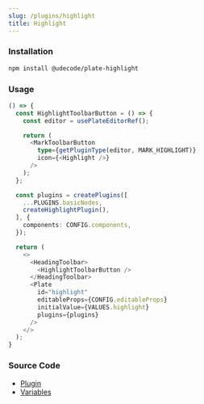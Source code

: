 ```yaml
---
slug: /plugins/highlight
title: Highlight
---
```


### Installation

```bash npm2yarn
npm install @udecode/plate-highlight
```

### Usage

```ts live
() => {
  const HighlightToolbarButton = () => {
    const editor = usePlateEditorRef();

    return (
      <MarkToolbarButton
        type={getPluginType(editor, MARK_HIGHLIGHT)}
        icon={<Highlight />}
      />
    );
  };

  const plugins = createPlugins([
    ...PLUGINS.basicNodes,
    createHighlightPlugin(),
  ], {
    components: CONFIG.components,
  });

  return (
    <>
      <HeadingToolbar>
        <HighlightToolbarButton />
      </HeadingToolbar>
      <Plate
        id="highlight"
        editableProps={CONFIG.editableProps}
        initialValue={VALUES.highlight}
        plugins={plugins}
      />
    </>
  );
}
```

### Source Code

- [Plugin](https://github.com/udecode/plate/blob/main/packages/nodes/highlight/src/createHighlightPlugin.ts)
- [Variables](https://github.com/udecode/plate/blob/main/docs/src/live/live.tsx)
